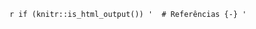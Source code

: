 `r if (knitr::is_html_output()) ' 
# Referências {-}
'`

\renewcommand{\bibname}{Referências}
\addcontentsline{toc}{chapter}{Referências}

